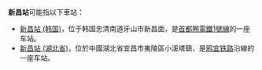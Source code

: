 '''新昌站'''可能指以下車站：

*[[新昌站_(韩国)|新昌站 (韩国)]]，位于韩国忠清南道牙山市新昌面，是[[首都圈電鐵1號線|首都圈電鐵1號線]]的一座车站。
*[[新昌站_(湖北省)|新昌站 (湖北省)]]，位於中國湖北省宜昌市夷陵區小溪塔鎮，是[[鸦宜铁路|鸦宜铁路]]沿線的一座车站。

{{disambig|cat=三字车站名消歧义}}
